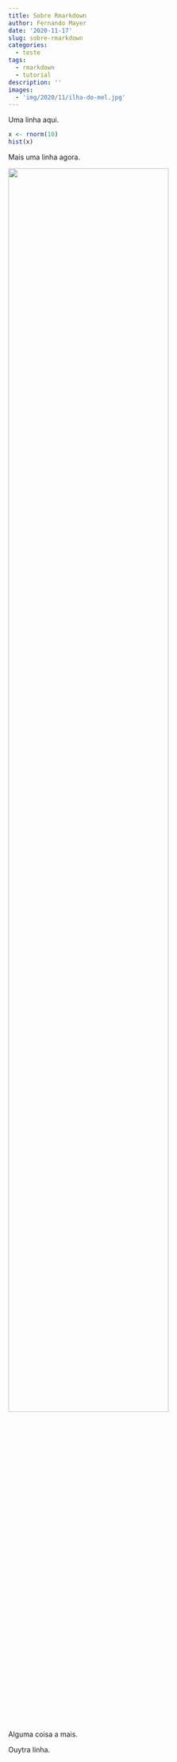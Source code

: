 ```yaml
---
title: Sobre Rmarkdown
author: Fernando Mayer
date: '2020-11-17'
slug: sobre-rmarkdown
categories:
  - teste
tags:
  - rmarkdown
  - tutorial
description: ''
images:
  - 'img/2020/11/ilha-do-mel.jpg'
---
```


Uma linha aqui.

```r
x <- rnorm(10)
hist(x)
```

Mais uma linha agora.


![](images/ilha-do-mel.jpg){width=80%}

Alguma coisa a mais.


Ouytra linha.
